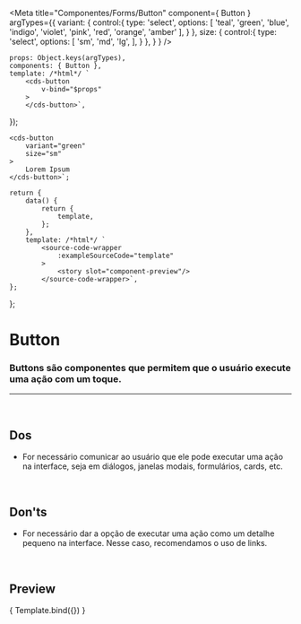
<Meta
	title="Componentes/Forms/Button"
	component={ Button }
	argTypes={{
		variant: {
			control:{
				type: 'select',
				options: [
					'teal',
					'green',
					'blue',
					'indigo',
					'violet',
					'pink',
					'red',
					'orange',
					'amber'
				],
			}
		},
		size: {
			control:{
				type: 'select',
				options: [
					'sm',
					'md',
					'lg',
				],
			}
		},
	}
}
/>

	props: Object.keys(argTypes),
	components: { Button },
	template: /*html*/ `
		<cds-button
			v-bind="$props" 
		>
		</cds-button>`,
});

	<cds-button
		variant="green"
		size="sm"
	>
		Lorem Ipsum
	</cds-button>`;

	return {
		data() {
			return {
				template,
			};
		},
		template: /*html*/ `
			<source-code-wrapper
				:exampleSourceCode="template"
			>
				<story slot="component-preview"/>
			</source-code-wrapper>`,
	};
};

# Button

### Buttons são componentes que permitem que o usuário execute uma ação com um toque.
---
<br />

## Dos
- For necessário comunicar ao usuário que ele pode executar uma ação na interface,
seja em diálogos, janelas modais, formulários, cards, etc.


<br />

## Don'ts
- For necessário dar a opção de executar uma ação como um detalhe pequeno na interface.
Nesse caso, recomendamos o uso de links.

<br />

## Preview

<Canvas>
	<Story
		name="Button"
		decorators={[docsDecorator]}
		args={{
			variant: 'green',
			size: 'md',
			text: 'Lorem Ipsum',
		}}
	>
		{ Template.bind({}) }
	</Story>
</Canvas>

<ArgsTable story="Button" />
